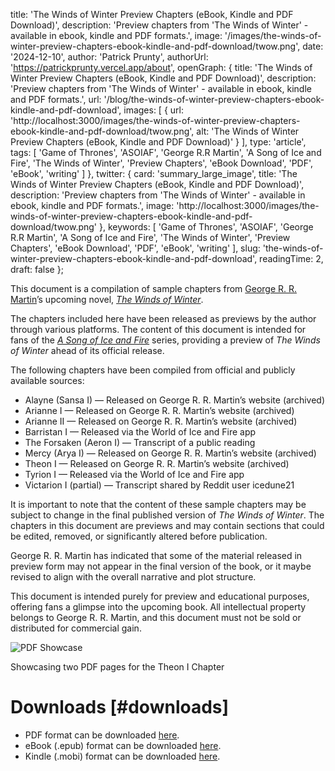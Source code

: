 
  title: 'The Winds of Winter Preview Chapters (eBook, Kindle and PDF Download)',
  description: 'Preview chapters from \'The Winds of Winter\' - available in ebook, kindle and PDF formats.',
  image: '/images/the-winds-of-winter-preview-chapters-ebook-kindle-and-pdf-download/twow.png',
  date: '2024-12-10',
  author: 'Patrick Prunty',
  authorUrl: 'https://patrickprunty.vercel.app/about',
  openGraph: {
    title: 'The Winds of Winter Preview Chapters (eBook, Kindle and PDF Download)',
    description: 'Preview chapters from \'The Winds of Winter\' - available in ebook, kindle and PDF formats.',
    url: '/blog/the-winds-of-winter-preview-chapters-ebook-kindle-and-pdf-download',
    images: [
      {
        url: 'http://localhost:3000/images/the-winds-of-winter-preview-chapters-ebook-kindle-and-pdf-download/twow.png',
        alt: 'The Winds of Winter Preview Chapters (eBook, Kindle and PDF Download)'
      }
    ],
    type: 'article',
    tags: [
      'Game of Thrones',
      'ASOIAF',
      'George R.R Martin',
      'A Song of Ice and Fire',
      'The Winds of Winter',
      'Preview Chapters',
      'eBook Download',
      'PDF',
      'eBook',
      'writing'
    ]
  },
  twitter: {
    card: 'summary_large_image',
    title: 'The Winds of Winter Preview Chapters (eBook, Kindle and PDF Download)',
    description: 'Preview chapters from \'The Winds of Winter\' - available in ebook, kindle and PDF formats.',
    image: 'http://localhost:3000/images/the-winds-of-winter-preview-chapters-ebook-kindle-and-pdf-download/twow.png'
  },
  keywords: [
    'Game of Thrones',
    'ASOIAF',
    'George R.R Martin',
    'A Song of Ice and Fire',
    'The Winds of Winter',
    'Preview Chapters',
    'eBook Download',
    'PDF',
    'eBook',
    'writing'
  ],
  slug: 'the-winds-of-winter-preview-chapters-ebook-kindle-and-pdf-download',
  readingTime: 2,
  draft: false
};

This document is a compilation of sample chapters from [George R. R. Martin](https://en.wikipedia.org/wiki/George_R._R._Martin)’s upcoming novel, [*The Winds of Winter*](https://en.wikipedia.org/wiki/The_Winds_of_Winter).

The chapters included here have been released as previews by the author through various platforms. The content of this document is intended for fans of the [*A Song of Ice and Fire*](https://en.wikipedia.org/wiki/A_Song_of_Ice_and_Fire) series, providing a preview of *The Winds of Winter* ahead of its official release.

The following chapters have been compiled from official and publicly available sources:

* Alayne (Sansa I) — Released on George R. R. Martin’s website (archived)
* Arianne I — Released on George R. R. Martin’s website (archived)
* Arianne II — Released on George R. R. Martin’s website (archived)
* Barristan I — Released via the World of Ice and Fire app
* The Forsaken (Aeron I) — Transcript of a public reading
* Mercy (Arya I) — Released on George R. R. Martin’s website (archived)
* Theon I — Released on George R. R. Martin’s website (archived)
* Tyrion I — Released via the World of Ice and Fire app
* Victarion I (partial) — Transcript shared by Reddit user icedune21


It is important to note that the content of these sample chapters may be subject to change in the final published version of *The Winds of Winter*. The chapters in this document are previews and may contain sections that could be edited, removed, or significantly altered before publication.

George R. R. Martin has indicated that some of the material released in preview form may not appear in the final version of the book, or it maybe revised to align with the overall narrative and plot structure.

This document is intended purely for preview and educational purposes, offering fans a glimpse into the upcoming book. All intellectual property belongs to George R. R. Martin, and this document must not be sold or distributed for commercial gain.

![PDF Showcase](/images/the-winds-of-winter-preview-chapters-ebook-kindle-and-pdf-download/pdf-showcase.png)
<Caption>Showcasing two PDF pages for the Theon I Chapter</Caption>

# Downloads [#downloads]

- PDF format can be downloaded [here](/downloads/The%20Winds%20of%20Winter%20(Preview%20Chapters)%20-%20by%20George%20R.R%20Martin%20Compiled%20by%20Patrick%20P.pdf).
- eBook (.epub) format can be downloaded [here](/downloads/The%20Winds%20of%20Winter%20(Preview%20Chapters)%20-%20by%20George%20R.R%20Martin%20Compiled%20by%20Patrick%20P.epub).
- Kindle (.mobi) format can be downloaded [here](/downloads/The%20Winds%20of%20Winter%20(Preview%20Chapters)%20-%20by%20George%20R.R%20Martin%20Compiled%20by%20Patrick%20P.mobi).
